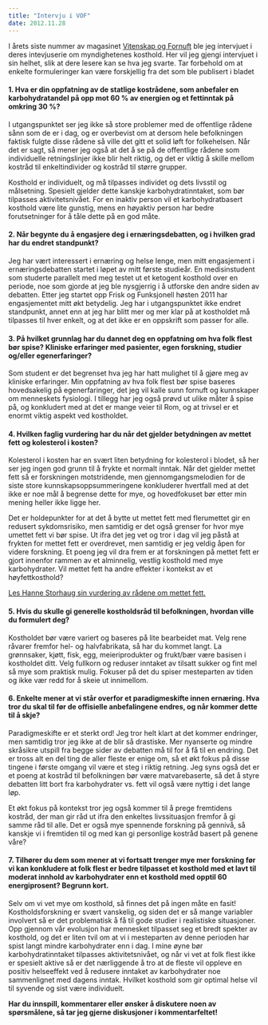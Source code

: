 ```yaml
---
title: "Intervju i VOF"
date: 2012.11.28
---
```


I årets siste nummer av magasinet [Vitenskap og Fornuft](http://www.vof.no) ble jeg intervjuet i deres intevjuserie om myndighetenes kosthold. Her vil jeg gjengi intervjuet i sin helhet, slik at dere lesere kan se hva jeg svarte. Tar forbehold om at enkelte formuleringer kan være forskjellig fra det som ble publisert i bladet

#### 1. Hva er din oppfatning av de statlige kostrådene, som anbefaler en karbohydratandel på opp mot 60 % av energien og et fettinntak på omkring 30 %?

I utgangspunktet ser jeg ikke så store problemer med de offentlige rådene sånn som de er i dag, og er overbevist om at dersom hele befolkningen faktisk fulgte disse rådene så ville det gitt et solid løft for folkehelsen. Når det er sagt, så mener jeg også at det å se på de offentlige rådene som individuelle retningslinjer ikke blir helt riktig, og det er viktig å skille mellom kostråd til enkeltindivider og kostråd til større grupper.

Kosthold er individuelt, og må tilpasses individet og dets livsstil og målsetning. Spesielt gjelder dette kanskje karbohydratinntaket, som bør tilpasses aktivitetsnivået. For en inaktiv person vil et karbohydratbasert kosthold være lite gunstig, mens en høyaktiv person har bedre forutsetninger for å tåle dette på en god måte.

#### 2. Når begynte du å engasjere deg i ernæringsdebatten, og i hvilken grad har du endret standpunkt?

Jeg har vært interessert i ernæring og helse lenge, men mitt engasjement i ernæringsdebatten startet i løpet av mitt første studieår. En medisinstudent som studerte parallelt med meg testet ut et ketogent kosthold over en periode, noe som gjorde at jeg ble nysgjerrig i å utforske den andre siden av debatten. Etter jeg startet opp Frisk og Funksjonell høsten 2011 har engasjementet mitt økt betydelig. Jeg har i utgangspunktet ikke endret standpunkt, annet enn at jeg har blitt mer og mer klar på at kostholdet må tilpasses til hver enkelt, og at det ikke er en oppskrift som passer for alle.

#### 3. På hvilket grunnlag har du dannet deg en oppfatning om hva folk flest bør spise? Kliniske erfaringer med pasienter, egen forskning, studier og/eller egenerfaringer?

Som student er det begrenset hva jeg har hatt mulighet til å gjøre meg av kliniske erfaringer. Min oppfatning av hva folk flest bør spise baseres hovedsakelig på egenerfaringer, det jeg vil kalle sunn fornuft og kunnskaper om menneskets fysiologi. I tillegg har jeg også prøvd ut ulike måter å spise på, og konkludert med at det er mange veier til Rom, og at trivsel er et enormt viktig aspekt ved kostholdet.

#### 4. Hvilken faglig vurdering har du når det gjelder betydningen av mettet fett og kolesterol i kosten?

Kolesterol i kosten har en svært liten betydning for kolesterol i blodet, så her ser jeg ingen god grunn til å frykte et normalt inntak. Når det gjelder mettet fett så er forskningen motstridende, men gjennomgangsmelodien for de siste store kunnskapsoppsummeringene konkluderer hvertfall med at det ikke er noe mål å begrense dette for mye, og hovedfokuset bør etter min mening heller ikke ligge her.

Det er holdepunkter for at det å bytte ut mettet fett med flerumettet gir en redusert sykdomsrisiko, men samtidig er det også grenser for hvor mye umettet fett vi bør spise. Ut ifra det jeg vet og tror i dag vil jeg påstå at frykten for mettet fett er overdrevet, men samtidig er jeg veldig åpen for videre forskning. Et poeng jeg vil dra frem er at forskningen på mettet fett er gjort innenfor rammen av et alminnelig, vestlig kosthold med mye karbohydrater. Vil mettet fett ha andre effekter i kontekst av et høyfettkosthold?

[Les Hanne Storhaug sin vurdering av rådene om mettet fett.](brokenlink/de-offentlige-anbefalingene-for-fett-godt-begrunnet/ "De offentlige anbefalingene for fett, godt begrunnet?")

#### 5. Hvis du skulle gi generelle kostholdsråd til befolkningen, hvordan ville du formulert deg?

Kostholdet bør være variert og baseres på lite bearbeidet mat. Velg rene råvarer fremfor hel- og halvfabrikata, så har du kommet langt. La grønnsaker, kjøtt, fisk, egg, meieriprodukter og frukt/bær være basisen i kostholdet ditt. Velg fullkorn og reduser inntaket av tilsatt sukker og fint mel så mye som praktisk mulig. Fokuser på det du spiser mesteparten av tiden og ikke vær redd for å skeie ut innimellom.

#### 6. Enkelte mener at vi står overfor et paradigmeskifte innen ernæring. Hva tror du skal til før de offisielle anbefalingene endres, og når kommer dette til å skje?

Paradigmeskifte er et sterkt ord! Jeg tror helt klart at det kommer endringer, men samtidig tror jeg ikke at de blir så drastiske. Mer nyanserte og mindre skråsikre utspill fra begge sider av debatten må til for å få til en endring. Det er tross alt en del ting de aller fleste er enige om, så et økt fokus på disse tingene i første omgang vil være et steg i riktig retning. Jeg syns også det er et poeng at kostråd til befolkningen bør være matvarebaserte, så det å styre debatten litt bort fra karbohydrater vs. fett vil også være nyttig i det lange løp.

Et økt fokus på kontekst tror jeg også kommer til å prege fremtidens kostråd, der man gir råd ut ifra den enkeltes livssituasjon fremfor å gi samme råd til alle. Det er også mye spennende forskning på gennivå, så kanskje vi i fremtiden til og med kan gi personlige kostråd basert på genene våre?

#### 7. Tilhører du dem som mener at vi fortsatt trenger mye mer forskning før vi kan konkludere at folk flest er bedre tilpasset et kosthold med et lavt til moderat innhold av karbohydrater enn et kosthold med opptil 60 energiprosent? Begrunn kort.

Selv om vi vet mye om kosthold, så finnes det på ingen måte en fasit! Kostholdsforskning er svært vanskelig, og siden det er så mange variabler involvert så er det problematisk å få til gode studier i realistiske situasjoner. Opp gjennom vår evolusjon har mennesket tilpasset seg et bredt spekter av kosthold, og det er liten tvil om at vi i mesteparten av denne perioden har spist langt mindre karbohydrater enn i dag. I mine øyne bør karbohydratinntaket tilpasses aktivitetsnivået, og når vi vet at folk flest ikke er spesielt aktive så er det nærliggende å tro at de fleste vil oppleve en positiv helseeffekt ved å redusere inntaket av karbohydrater noe sammenlignet med dagens inntak. Hvilket kosthold som gir optimal helse vil til syvende og sist være individuelt.

**Har du innspill, kommentarer eller ønsker å diskutere noen av spørsmålene, så tar jeg gjerne diskusjoner i kommentarfeltet!**
